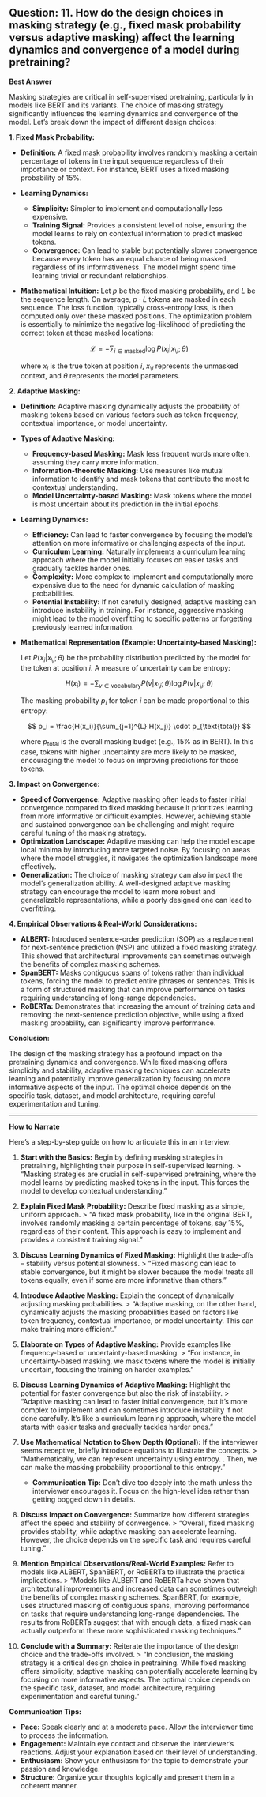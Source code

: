 ## Question: 11. How do the design choices in masking strategy (e.g., fixed mask probability versus adaptive masking) affect the learning dynamics and convergence of a model during pretraining?

**Best Answer**

Masking strategies are critical in self-supervised pretraining, particularly in models like BERT and its variants. The choice of masking strategy significantly influences the learning dynamics and convergence of the model. Let's break down the impact of different design choices:

**1. Fixed Mask Probability:**

*   **Definition:** A fixed mask probability involves randomly masking a certain percentage of tokens in the input sequence regardless of their importance or context. For instance, BERT uses a fixed masking probability of 15%.

*   **Learning Dynamics:**

    *   **Simplicity:** Simpler to implement and computationally less expensive.
    *   **Training Signal:** Provides a consistent level of noise, ensuring the model learns to rely on contextual information to predict masked tokens.
    *   **Convergence:** Can lead to stable but potentially slower convergence because every token has an equal chance of being masked, regardless of its informativeness. The model might spend time learning trivial or redundant relationships.

*   **Mathematical Intuition:**
    Let $p$ be the fixed masking probability, and $L$ be the sequence length. On average, $p \cdot L$ tokens are masked in each sequence. The loss function, typically cross-entropy loss, is then computed only over these masked positions. The optimization problem is essentially to minimize the negative log-likelihood of predicting the correct token at these masked locations:

    $$
    \mathcal{L} = -\sum_{i \in \text{masked}} \log P(x_i | x_{\setminus i}; \theta)
    $$

    where $x_i$ is the true token at position $i$, $x_{\setminus i}$ represents the unmasked context, and $\theta$ represents the model parameters.

**2. Adaptive Masking:**

*   **Definition:** Adaptive masking dynamically adjusts the probability of masking tokens based on various factors such as token frequency, contextual importance, or model uncertainty.

*   **Types of Adaptive Masking:**

    *   **Frequency-based Masking:** Mask less frequent words more often, assuming they carry more information.
    *   **Information-theoretic Masking:** Use measures like mutual information to identify and mask tokens that contribute the most to contextual understanding.
    *   **Model Uncertainty-based Masking:** Mask tokens where the model is most uncertain about its prediction in the initial epochs.

*   **Learning Dynamics:**

    *   **Efficiency:** Can lead to faster convergence by focusing the model's attention on more informative or challenging aspects of the input.
    *   **Curriculum Learning:** Naturally implements a curriculum learning approach where the model initially focuses on easier tasks and gradually tackles harder ones.
    *   **Complexity:** More complex to implement and computationally more expensive due to the need for dynamic calculation of masking probabilities.
    *   **Potential Instability:** If not carefully designed, adaptive masking can introduce instability in training. For instance, aggressive masking might lead to the model overfitting to specific patterns or forgetting previously learned information.

*   **Mathematical Representation (Example: Uncertainty-based Masking):**

    Let $P(x_i | x_{\setminus i}; \theta)$ be the probability distribution predicted by the model for the token at position $i$. A measure of uncertainty can be entropy:

    $$
    H(x_i) = -\sum_{v \in \text{vocabulary}} P(v | x_{\setminus i}; \theta) \log P(v | x_{\setminus i}; \theta)
    $$

    The masking probability $p_i$ for token $i$ can be made proportional to this entropy:

    $$
    p_i = \frac{H(x_i)}{\sum_{j=1}^{L} H(x_j)} \cdot p_{\text{total}}
    $$

    where $p_{\text{total}}$ is the overall masking budget (e.g., 15% as in BERT). In this case, tokens with higher uncertainty are more likely to be masked, encouraging the model to focus on improving predictions for those tokens.

**3. Impact on Convergence:**

*   **Speed of Convergence:** Adaptive masking often leads to faster initial convergence compared to fixed masking because it prioritizes learning from more informative or difficult examples. However, achieving stable and sustained convergence can be challenging and might require careful tuning of the masking strategy.
*   **Optimization Landscape:** Adaptive masking can help the model escape local minima by introducing more targeted noise. By focusing on areas where the model struggles, it navigates the optimization landscape more effectively.
*   **Generalization:** The choice of masking strategy can also impact the model's generalization ability. A well-designed adaptive masking strategy can encourage the model to learn more robust and generalizable representations, while a poorly designed one can lead to overfitting.

**4. Empirical Observations & Real-World Considerations:**

*   **ALBERT:** Introduced sentence-order prediction (SOP) as a replacement for next-sentence prediction (NSP) and utilized a fixed masking strategy. This showed that architectural improvements can sometimes outweigh the benefits of complex masking schemes.
*   **SpanBERT:** Masks contiguous spans of tokens rather than individual tokens, forcing the model to predict entire phrases or sentences. This is a form of structured masking that can improve performance on tasks requiring understanding of long-range dependencies.
*   **RoBERTa:** Demonstrates that increasing the amount of training data and removing the next-sentence prediction objective, while using a fixed masking probability, can significantly improve performance.

**Conclusion:**

The design of the masking strategy has a profound impact on the pretraining dynamics and convergence. While fixed masking offers simplicity and stability, adaptive masking techniques can accelerate learning and potentially improve generalization by focusing on more informative aspects of the input. The optimal choice depends on the specific task, dataset, and model architecture, requiring careful experimentation and tuning.

---

**How to Narrate**

Here's a step-by-step guide on how to articulate this in an interview:

1.  **Start with the Basics:** Begin by defining masking strategies in pretraining, highlighting their purpose in self-supervised learning.
    > "Masking strategies are crucial in self-supervised pretraining, where the model learns by predicting masked tokens in the input. This forces the model to develop contextual understanding."

2.  **Explain Fixed Mask Probability:** Describe fixed masking as a simple, uniform approach.
    > "A fixed mask probability, like in the original BERT, involves randomly masking a certain percentage of tokens, say 15%, regardless of their content. This approach is easy to implement and provides a consistent training signal."

3.  **Discuss Learning Dynamics of Fixed Masking:** Highlight the trade-offs – stability versus potential slowness.
    > "Fixed masking can lead to stable convergence, but it might be slower because the model treats all tokens equally, even if some are more informative than others."

4.  **Introduce Adaptive Masking:** Explain the concept of dynamically adjusting masking probabilities.
    > "Adaptive masking, on the other hand, dynamically adjusts the masking probabilities based on factors like token frequency, contextual importance, or model uncertainty. This can make training more efficient."

5.  **Elaborate on Types of Adaptive Masking:** Provide examples like frequency-based or uncertainty-based masking.
    > "For instance, in uncertainty-based masking, we mask tokens where the model is initially uncertain, focusing the training on harder examples."

6.  **Discuss Learning Dynamics of Adaptive Masking:** Highlight the potential for faster convergence but also the risk of instability.
    > "Adaptive masking can lead to faster initial convergence, but it's more complex to implement and can sometimes introduce instability if not done carefully. It's like a curriculum learning approach, where the model starts with easier tasks and gradually tackles harder ones."

7.  **Use Mathematical Notation to Show Depth (Optional):** If the interviewer seems receptive, briefly introduce equations to illustrate the concepts.
    > "Mathematically, we can represent uncertainty using entropy. <briefly show the entropy equation>. Then, we can make the masking probability proportional to this entropy. "

    *   **Communication Tip:** Don't dive too deeply into the math unless the interviewer encourages it. Focus on the high-level idea rather than getting bogged down in details.

8.  **Discuss Impact on Convergence:** Summarize how different strategies affect the speed and stability of convergence.
    > "Overall, fixed masking provides stability, while adaptive masking can accelerate learning. However, the choice depends on the specific task and requires careful tuning."

9.  **Mention Empirical Observations/Real-World Examples:** Refer to models like ALBERT, SpanBERT, or RoBERTa to illustrate the practical implications.
    > "Models like ALBERT and RoBERTa have shown that architectural improvements and increased data can sometimes outweigh the benefits of complex masking schemes. SpanBERT, for example, uses structured masking of contiguous spans, improving performance on tasks that require understanding long-range dependencies. The results from RoBERTa suggest that with enough data, a fixed mask can actually outperform these more sophisticated masking techniques."

10. **Conclude with a Summary:** Reiterate the importance of the design choice and the trade-offs involved.
    > "In conclusion, the masking strategy is a critical design choice in pretraining. While fixed masking offers simplicity, adaptive masking can potentially accelerate learning by focusing on more informative aspects. The optimal choice depends on the specific task, dataset, and model architecture, requiring experimentation and careful tuning."

**Communication Tips:**

*   **Pace:** Speak clearly and at a moderate pace. Allow the interviewer time to process the information.
*   **Engagement:** Maintain eye contact and observe the interviewer's reactions. Adjust your explanation based on their level of understanding.
*   **Enthusiasm:** Show your enthusiasm for the topic to demonstrate your passion and knowledge.
*   **Structure:** Organize your thoughts logically and present them in a coherent manner.
